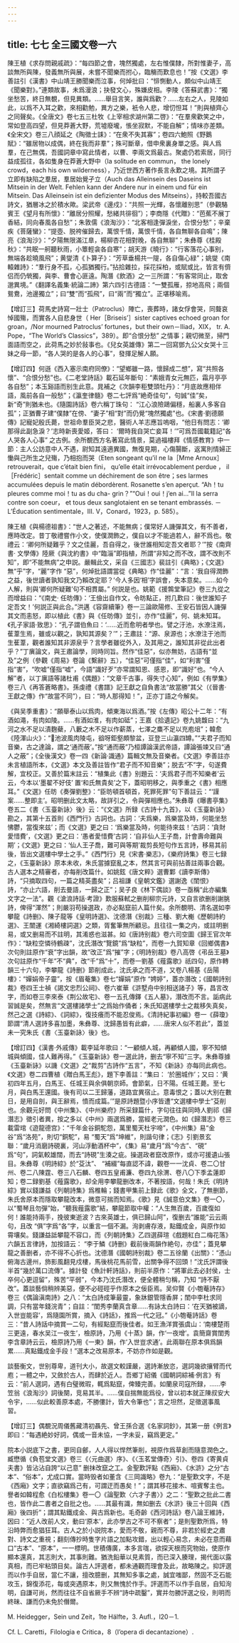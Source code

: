 ```yaml
---
---
---
```

title: 七七 全三國文卷一六
---




陳王植《求存問親戚疏》：“每四節之會，塊然獨處，左右惟僕隸，所對惟妻子，高談無所與陳，發義無所與展，未嘗不聞樂而拊心，臨觴而歎息也！”按《文選》李善註引《漢書》中山靖王勝聞樂而泣事，何焯批曰：“悱惻動人，頗似中山靖王《聞樂對》。”連類故事，未爲漫浪；抉發文心，殊嫌皮相。李陵《答蘇武書》：“獨坐愁苦，終日無覩，但見異類。……舉目言笑，誰與爲歡？……左右之人，見陵如此，以爲不入耳之歡，來相勸勉，異方之樂，衹令人悲，增忉怛耳！”則與植齊心之同聲矣。《全唐文》卷七五三杜牧《上宰相求湖州第二啓》：“在羣衆歡笑之中，常如登高四望，但見莽蒼大野，荒墟廢壠，悵坐寂默，不能自解”；情味亦差類。《全宋文》卷三八顔延之《陶徵士誄》：“在衆不失其寡”；卷四六鮑照《野鵝賦》：“雖居物以成偶，終在我而非羣”；殊可斷章，借申衆裏身單之感。與人爲羣，在己無偶，吾國詞章中寫此情者，以曹、李兩文爲最古。聚處仍若索居，同行益成孤往，各如隻身在莽蒼大野中（la solitude en commun， the lonely crowd，each his own wilderness），乃近世西方著作長言永歎之境。其所謂孑立即有缺陷之羣居，羣居始覺孑立（Auch das Alleinsein des Daseins ist Mitsein in der Welt. Fehlen kann der Andere nur in einem und für ein Mitsein. Das Alleinsein ist ein defizienter Modus des Mitseins），持較吾國古詩文，猶層冰之於積水歟。梁武帝《邊戍》：“共照一光輝，各懷離别思”（參觀駱賓王《望月有所懷》：“離居分照耀，愁緒共徘徊”）；李商隱《代贈》：“芭蕉不展丁香結，同向春風各自愁”；朱敦儒《浪淘沙》：“北客相逢彈淚坐，合恨分愁”；辛棄疾《菩薩蠻》：“提壺、脱袴催歸去，萬恨千情，萬恨千情，各自無聊各自鳴”；陳亮《浪淘沙》：“夕陽無限滿江臯，楊柳杏花相對晚，各自無聊”；朱彝尊《桂殿秋》：“共眠一舸聽秋雨，小簟輕衾各自寒”；胡天游《曉行》：“行客落花心事别，無端各趁曉風飛”；黄燮清《卜算子》：“芳草垂楊共一隄，各自傷心緑”；姚燮《南轅雜詩》：“羣行身不孤，心孤猶獨行。”拈拾雜拉，採花採柏，或賦或比，皆言有儕侣而仍煢獨，與李、曹會心匪遠。陶潛《飲酒》之一三所謂：“有客常同止，取舍邈異境。”《翻譯名義集·統論二諦》第六四引古德語：“一雙孤雁，掠地高飛；兩個鴛鴦，池邊獨立”；曰“雙”而“孤飛”，曰“兩”而“獨立”。正堪移喻焉。

【增訂三】荷馬史詩寫一壯士（Patroclus）陣亡，喪葬時，諸女俘會哭，同聱哀悼國殤，而實各人自悲身世（ Her［Briseis’］sister captives echoed groan for groan，/Nor mourned Patroclus’ fortunes，but their own－Iliad，XIX， tr. A. Pope，“The World’s Classics”，389）。即“合恨分愁” 之情事；親切微至，掃門面語而空之，此荷馬之妙於敍事也。《兒女英雄傳》第二一回寫鄧九公父女哭十三妹之母一節，“各人哭的是各人的心事”，發揮足解人願。

【增訂四】何遜《西入塞示南府同僚》：“望鄉雖一路，懷歸成二想”，寫“共照各懷”、“合恨分愁”也。《二老堂詩話》載石延年斷句：“素娥青女元無匹，霜月亭亭各自愁”；本玉谿語而别生此意。晁補之《次韻李秬雙頭牡丹》：“月底故應相伴語，風前各自一般愁”；《瀛奎律髓》卷二七評爲“絶奇佳句”，句誠“佳”矣，新“奇”則猶未也。《隨園詩話》卷六稱丁珠句： “江心浪險鷗偏穩，船裏人多客自孤”；正猶曹子建“僕隸”在傍、“妻子”相“對”而仍覺“塊然獨處”也。《宋書·劉德願傳》記寵妃殷氏薨，世祖命羣臣哭之悲，醫術人羊志應旨嗚咽，“他日有問志：‘卿那得此副急淚？’志時新喪愛姬，答曰： ‘爾時我自哭亡妾耳！’”可爲吾國載籍記“各人哭各人心事” 之古例。余所覩西方名著寫此情景，莫過福樓拜《情感教育》中一節：主人公訪意中人不遇，尉知其遠適異國，無復見期，心傷腸斷，返寓則情婦正慟與己所生之兒殤，乃相抱而哭（Eten songeant qu’il ne la［Mme Arnoux］retrouverait，que c’était bien fini， qu’elle était irrévocablement perdue ， il ［Frédéric］sentait comme un déchirement de son être；ses larmes accumulées depuis le matin débordèrent. Rosanette s’en aperçut. “Ah！tu pleures comme moi！tu as du cha- grin？”“Oui！oui！j’en ai...”Il la serra contre son coeur， et tous deux sanglotaient en se tenant embrassés. － L’Éducation sentimentale，III. V，Conard，1923，p. 585）。

陳王植《與楊德祖書》：“世人之著述，不能無病；僕常好人譏彈其文，有不善者，應時改定。昔丁敬禮嘗作小文，使僕潤飾之，僕自以才不能過若人，辭不爲也。敬禮云：‘卿何所疑難乎？文之佳麗，吾自得之，後世誰相知定吾文者耶？’”按《南齊書· 文學傳》陸厥《與沈約書》中“臨淄”即指植，所謂“非知之而不改，謂不改則不知”，即“不能無病”之申説。嚴輯此文，采自《三國志》裴註引《典略》；《文選》無“乎”字，“麗”字作 “惡”，何焯批語謂當從《典略》作“佳麗”：“言：‘我自得潤飾之益，後世讀者孰知我文乃賴改定耶？’今人多因‘相’字誤會，失本意矣。……如今人解，則與‘卿何所疑難’句不相貫屬。” 何説是也。姚範《援鶉堂筆記》卷三九從之而增益曰：“《南史· 任昉傳》：‘王儉出自作文，令昉點正，拊几歎曰：後世誰知子定吾文！’何説正與此合。”洪邁《容齋續筆》卷一三論歐陽修、王安石皆因人譏彈其文而恚怒，即以植此《書》與《任昉傳》並引，亦作“佳麗”，何、姚未知耳。《孔子家語·致思》：“孔子謂伯魚曰：‘……近而愈明者學也。譬之汙池，水潦注焉，萑葦生焉，雖或以觀之，孰知其源矣？’”；王肅註：“源、泉源也；水潦注于池而生萑葦，觀者誰知其非源泉乎？言學者雖從外入，及其用之，誰知其非從此出者乎？”丁廙論文，與王肅論學，同時同旨。然作“佳惡”，似亦無妨，古語有“並及”之例（參觀《周易》卷論《繫辭》五），“佳惡”可僅指“佳”，如“利害”僅指“害”，“吹嘘”僅指“嘘”，今語“識好歹”亦常謂知恩、感恩，即“識好”也。“今人解”者，以丁廙語等諸杜甫《偶題》：“文章千古事，得失寸心知”，例如《有學集》卷三八《再答蒼略書》。孫虔禮《書譜》記王獻之自負書法“故當勝”其父（《晉書·王獻之傳》作“故當不同”），曰：“時人那得知！”，正亦丁語之今解矣。

《與吴季重書》：“願舉泰山以爲肉，傾東海以爲酒。”按《左傳》昭公十二年：“有酒如澠，有肉如陵。……有酒如淮，有肉如砥”；王嘉《拾遺記》卷九姚馥曰：“九河之水不足以漬麴蘗，八藪之木不足以作薪蒸，七澤之麋不足以充庖俎”；韓愈《陸渾山火》：“𥁃池波風肉陵屯，谽呀鉅壑頗黎盆，豆登三山瀛四罇。”“夫君子而知音樂，古之達論，謂之‘通而蔽’。”按“通而蔽”乃桓譚論漢武帝語，譚論張竦又曰“通人之蔽”；《全後漢文》卷一四《新論·識通》篇輯文無及音樂者。《文選》李善註亦未言植語所本，《文選》本文及善註皆作“君子而不知音樂”；脱去“不”字，句遂費解，宜校正。又善於篇末註云：“植集此《書》别題云：‘夫爲君子而不知樂者’云云，今本以‘墨翟不好伎’ 置‘和氏無貴矣’之下，蓋昭明移之，與季重之《書》相應耳。”《文選》任昉《奏彈劉整》：“臣昉頓首頓首，死罪死罪”句下善註云：“‘謹案……整即主’。昭明删此文太略，故詳引之，令與彈相應也。”朱彝尊《曝書亭集》卷五二《書〈玉臺新詠〉後》云：“《文選》所録《古詩十九首》，以《玉臺新詠》勘之，其第十五首則《西門行》古詞也。古詞：‘夫爲樂，爲樂當及時，何能坐愁怫鬱，當復來兹’；而《文選》更之曰：‘爲樂當及時，何能待來兹！’古詞：‘貪財愛惜費’，《文選》更之曰：‘愚者愛惜費’古詞：‘自非仙人王子喬，計會壽命難與期’；《文選》更之曰：‘仙人王子喬，難可與等期’裁剪長短句作五言詩，移易其前後，皆出文選樓中學士之手。”《西門行》見《宋書·樂志》，《樂府詩集》卷三七録之，《玉臺新詠》原本未收，朱氏當據竄亂之本，然其言可與前拈善註兩事合觀。古人選本之精審者，亦每削改篇什。如姚鉉《唐文粹》選曹鄴《讀李斯傳》詩，“只摘取四句，一篇之精英盡矣”；吕祖謙《皇朝文鑑》選謝逸《閨恨》詩，“亦止六語，削去曼語，一歸之正”；吴子良《林下偶談》卷一亟稱“此亦編集文字之一法”。觀《滄浪詩話·考證》歎服蘇軾之删削柳宗元詩，又自言欲删削謝朓詩，俾得“渾然”；則嚴羽苟操選政，亦必點竄前人篇什矣。余所覩明、清名選如李攀龍《詩删》、陳子龍等《皇明詩選》、沈德潛《别裁》三種、劉大櫆《歷朝詩約選》、王闓運《湘綺樓詞選》之類，胥奮筆無所顧忌。且往往一集之内，或註明删易，或又删易而不註明，其淆惑也滋甚。如《唐詩别裁》卷六司空圖《歸王官次年作》：“缺粒空憐待鶴疎”，沈氏潛改“覽鏡”爲“缺粒”，而卷一九賀知章《回鄉偶書》次句則註原作“衰”字出韻，故“改正”爲“摧”字；《明詩别裁》卷八高啓《弔岳王墓》次句註原作“千年”不“典”，改“千”爲“十”，而卷一劉基《薤露歌》祇四句，原作轉韻三十六句，李攀龍《詩删》節削成此，沈氏承之而不道，又卷八楊基《岳陽樓》：“嬋娟帝子靈”，按《眉菴集》卷七“嬋娟”原作 “娉婷”，蓋亦潛改；《國朝詩别裁》卷四王士禎《謁文忠烈公祠》、卷六崔華《滸墅舟中别相送諸子》等，昌言改字，而如卷三李來泰《荆公故宅》、卷一五孔傳鐸《五人墓》，潛改而不言。詬病此習誠是矣，然無言“文選樓諸學士”之爲始作俑者；朱氏知選樓學士之裁移失真矣，然己之選《詩綜》、《詞綜》，復技癢而不能忍俊焉。《清詩紀事初編》卷一《薛瓊》節謂“清人選詩多喜加墨，朱彝尊、沈歸愚皆有此癖，……唐宋人似不若此”，蓋並未一究朱氏《書〈玉臺新詠〉後》也。

【增訂四】《漢書·外戚傳》載李延年歌曰：“一顧傾人城，再顧傾人國，寧不知傾城與傾國，佳人難再得。”《玉臺新詠》卷一選此詩，删去“寧不知”三字。朱彝尊據《玉臺新詠》以譏《文選》之“裁剪”古詩作“五言”，不知《新詠》亦每同此病也。《文選》卷二四曹植《贈白馬王彪》，題下李善註：“集曰： ‘於圈城作’；又曰：‘黄初四年五月，白馬王、任城王與余俱朝京師。會節氣，日不陽。任城王薨。至七月，與白馬王還國。後有司以二王歸藩，道路宜異宿止。意毒恨之；蓋以大别在數日，是用自剖，與王辭焉，憤而成篇。’”是原詩題暨小序皆遭“文選樓中學士”芟削也。余觀元好問《中州集》、《中州樂府》所采録篇什，字句往往與同時人劉祁《歸潛志》徵引者異，按之多以《中州》兩選爲勝，當經老元潤色。如《歸潛志》卷三載雷琯《遊龍德宫》：“千年金谷銅駝怨，萬里蜀天杜宇啼”，《中州集》易“金谷”爲“洛苑”，則切“銅駝”，易 “蜀天”爲“坤維”，則諧句律；《志》引劉景玄聯：“歲月消磨詩硯裏，河山浮動酒杯中”，《集》易“歲月”爲“今古”、“硯” 爲“句”，詞氣較雄闊，而去“詩硯”生湊之疵。操選政者竄改原作，或亦可援遺山張目。朱彝尊《明詩綜》於“芟汰”、 “補綴”每直認不諱，觀卷一一沈貞、卷二〇甘州、卷二八陳霆、卷三八石麟、卷四五皇甫濂、卷四九徐渭、卷八〇下季孟蓮即知；卷二録劉基《薤露歌》，却全用李攀龍删改本，不著按語，何哉！朱氏《明詩綜》實以錢謙益《列朝詩集》爲椎輪；錢書甲集前上録此《歌》全文，了無删節，朱氏舍原本而隱取攀龍改本，微意可揣而知焉。《歌》見《誠意伯文集》卷一〇，以“蜀琴且勿彈”始，“聽我薤露歌”結，攀龍節取中權：“人生無百歲，百歲復如何！誰能持兩手，挽彼東逝波？古來英雄士，俱已歸山阿”，復删去“誰能”云云兩句，且改 “俱”字爲“各”字，以重言一個不漏。洵剥膚存液，點鐵成金，與原作如霄壤矣。錢謙益詆攀龍不容口，而《列朝詩集》乙四選薛瑄《戲題紅白二梅花落》六韻五言律詩，加按語云： “李于鱗《詩删》截前後兩韻作絶句，亦佳”；蓋見攀龍之善删者，亦不得不心折也。沈德潛《國朝詩别裁》卷二五徐蘭《出關》：“憑山俯海古邊州，斾影風翻見戍樓，馬後桃花馬前雪，出關争得不回頭！”沈氏評謂後半首“幾於萬口流傳”。據計發《魚計軒詩話》，則前半原作：“將軍此去必封侯，士卒何心更逗留”，殊苦“平弱”，今本乃沈氏潛改，便全體稍匀稱，乃知 “詩不厭改”。蓋談藝倘稍辨美惡，便不必硜硜乎作原本之佞臣焉。吴仰賢《小匏菴詩存》卷三《偶論滇南詩》之八：“太白詩成筆最靈，象牀銀管隱香屏；閨中李杜求同調，只有當年錢浣青”；自註：“閨秀李蘭真含章……有詠太白詩曰：‘在天猶被謫，入世豈能容’，爲隨園所賞，摘入《詩話》，推爲一代之冠。”《小匏菴詩話》卷三：“昔人詩話中摘賞一二句，有經點竄而後佳者。如王漁洋賞張虞山：‘南樓楚雨三更遠，春水吴江一夜生’，檢原詩，乃用《十蒸》韻，作‘一夜增’。袁簡齋賞閨秀李含章詩云云，檢原詩乃用《一東》韻，作‘入世豈求通’。此兩聯在原本俱爲韻累……真點鐵成金手段！”選本之改易原本，不妨亦作如是觀。

談藝衡文，世别尊卑，道刊大小，故選文較謹嚴，選詩漸放恣，選詞幾欲攘臂而代庖；一體之中，又斂於古人，而肆於近人。吾鄉丁紹儀《國朝詞綜補·例言》有云：“前人選詞，遇有白璧微瑕，輒爲點竄，俾臻完善。如蘭泉司寇所録，……李笠翁《浪淘沙》詞後闋，竞易其半。……僕自揣無能爲役，曾以初本就正陳叔安大令宇，……似此較善原本處，不勝僂計，皆大令筆也”；言之坦然，足徵選事風習。

【增訂三】偶覩況周儀舊藏清初聶先、曾王孫合選《名家詞鈔》，其第一册《例言》即曰：“每遇絶妙好詞，偶或一音未協，一字未妥，竊爲更定。”

院本小説底下之書，更同自鄶，人人得以悍然筆削，視原作爲草創而隨意潤色之。臧懋循《負苞堂文選》卷三《〈元曲選〉序》、《〈玉茗堂傳奇〉引》、卷四《寄黄貞夫書》皆沾沾自誇“以己意” 删抹改竄之工。金聖歎評點《西廂》、《水滸》之分“古本”、“俗本”，尤成口實。當時毁者如董含《三岡識略》卷九：“是聖歎文字，不是《西廂》文字；直欲竊爲己有，可謂迂而愚矣！”；謂其移花接木、喧賓奪主也。譽者如韓程愈《白松樓集》卷一〇《論聖歎〈六才子書〉》之二：“聖歎之批此二書也，皆作此二書者之自批之也。……其最有識，無如删去《水滸》後三十回與《西廂》後四折”；謂其點鐵成金、與古爲新也。毛奇齡《西河詩話》卷八論王維詩，因曰：“近人改前人文，動曰‘原本’，此亦學古之不可不察者”；是則聖歎所爲，特沿時弊而愈猖狂耳。古人之於小説院本，愛而不敬，親而不尊，非若於經史之肅對、詩文之重視；翻刻傳抄時隻字片語之加點攻錯，出以輕心易念，未必在意而藉口“古本”、“原本”，一一標明。世積傳廣，本多言哤，欲探天根而究物始，使原作顯本還真，其志則大，其事則難。猶洗鉛華以見素質，而已深入腠理，揭代面以露真相，而已牢粘頭目矣。論古人評選者，都未通觀而理會及此，故略陳之。抑評選而以作手自居，當仁不讓，擅改臆删，其無知多事之處，誠宜嗤鄙，然固不乏石能攻玉，錦復添花，每或突遇原本，則又無愧於作手。評選而不以作手自居，自知洵明，自謙可尚，然而往往不自省厥手不辨“詩中疏鑿”，實并勿勝評選之役，則明而終昧、謙而仍未免於僭爾。

M. Heidegger，Sein und Zeit，1te Hälfte，3. Aufl.，l20－1.

Cf. L. Caretti，Filologia e Critica，8（l’opera di decantazione）.